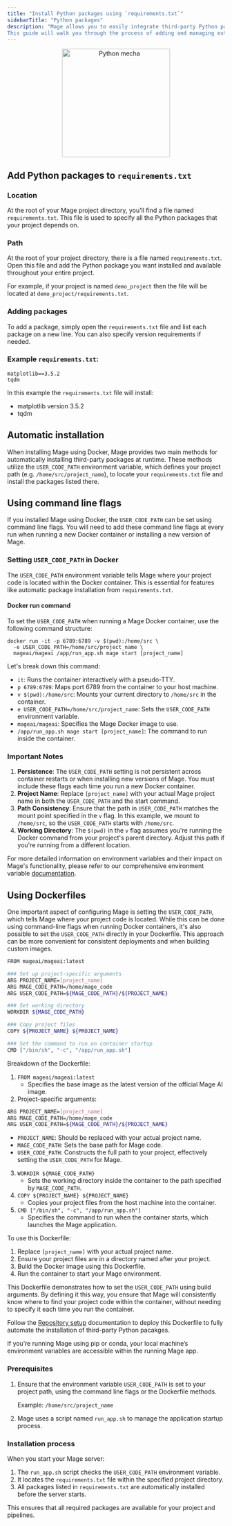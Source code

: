 ```yaml
---
title: "Install Python packages using `requirements.txt`"
sidebarTitle: "Python packages"
description: "Mage allows you to easily integrate third-party Python packages into your project and pipelines.
This guide will walk you through the process of adding and managing external dependencies."
---
```

<p align='center'>
<img
  alt="Python mecha"
  src="https://mage-ai.github.io/assets/development/python-package.png"
  width="250"
></img>
</p>

## Add Python packages to `requirements.txt`

### Location

At the root of your Mage project directory, you'll find a file named `requirements.txt`.
This file is used to specify all the Python packages that your project depends on.

### Path

At the root of your project directory, there is a file named `requirements.txt`. Open this file
and add the Python package you want installed and available throughout your entire project.

For example, if your project is named `demo_project` then the file will be located at
`demo_project/requirements.txt`.

### Adding packages

To add a package, simply open the `requirements.txt` file and list each package on a new line. You can also specify version requirements if needed.

### Example `requirements.txt`:

```
matplotlib==3.5.2
tqdm
```
In this example the `requirements.txt` file will install:

- matplotlib version 3.5.2
- tqdm

## Automatic installation

When installing Mage using Docker, Mage provides two main methods for automatically installing third-party packages at runtime.
These methods utilize the `USER_CODE_PATH` environment variable, which defines your project path (e.g. `/home/src/project_name`),
to locate your `requirements.txt` file and install the packages listed there.

<Accordion title="Using Command Line Flags">

## Using command line flags

If you installed Mage using Docker, the `USER_CODE_PATH` can be set using command line flags. You will need to add these command line flags at every run when running a new Docker container or installing a new version of Mage.

### Setting `USER_CODE_PATH` in Docker

The `USER_CODE_PATH` environment variable tells Mage where your project code is located within the Docker container. This is essential for features like automatic package installation from `requirements.txt`.

#### Docker run command

To set the `USER_CODE_PATH` when running a Mage Docker container, use the following command structure:

```Shell
docker run -it -p 6789:6789 -v $(pwd):/home/src \
  -e USER_CODE_PATH=/home/src/project_name \
  mageai/mageai /app/run_app.sh mage start [project_name]
```
Let's break down this command:

- `it`: Runs the container interactively with a pseudo-TTY.
- `p 6789:6789`: Maps port 6789 from the container to your host machine.
- `v $(pwd):/home/src`: Mounts your current directory to `/home/src` in the container.
- `e USER_CODE_PATH=/home/src/project_name`: Sets the `USER_CODE_PATH` environment variable.
- `mageai/mageai`: Specifies the Mage Docker image to use.
- `/app/run_app.sh mage start [project_name]`: The command to run inside the container.

### Important Notes

1. **Persistence**: The `USER_CODE_PATH` setting is not persistent across container restarts or when installing new versions of Mage. You must include these flags each time you run a new Docker container.
2. **Project Name**: Replace `[project_name]` with your actual Mage project name in both the `USER_CODE_PATH` and the start command.
3. **Path Consistency**: Ensure that the path in `USER_CODE_PATH` matches the mount point specified in the `v` flag. In this example, we mount to `/home/src`, so the `USER_CODE_PATH` starts with `/home/src`.
4. **Working Directory**: The `$(pwd)` in the `v` flag assumes you're running the Docker command from your project's parent directory. Adjust this path if you're running from a different location.

For more detailed information on environment variables and their impact on Mage's functionality, please refer to our comprehensive environment variable [documentation](https://docs.mage.ai/development/variables/environment-variables).
</Accordion>

<Accordion title="Using Dockerfile">

## Using Dockerfiles

One important aspect of configuring Mage is setting the `USER_CODE_PATH`, which tells Mage where your project code is located.
While this can be done using command-line flags when running Docker containers, it's also possible to set the `USER_CODE_PATH`
directly in your Dockerfile. This approach can be more convenient for consistent deployments and when building custom images.

```Bash
FROM mageai/mageai:latest

### Set up project-specific arguments
ARG PROJECT_NAME=[project_name]
ARG MAGE_CODE_PATH=/home/mage_code
ARG USER_CODE_PATH=${MAGE_CODE_PATH}/${PROJECT_NAME}

### Set working directory
WORKDIR ${MAGE_CODE_PATH}

### Copy project files
COPY ${PROJECT_NAME} ${PROJECT_NAME}

### Set the command to run on container startup
CMD ["/bin/sh", "-c", "/app/run_app.sh"]
```

Breakdown of the Dockerfile:

1. `FROM mageai/mageai:latest`
    - Specifies the base image as the latest version of the official Mage AI image.
2. Project-specific arguments:

```Bash
ARG PROJECT_NAME=[project_name]
ARG MAGE_CODE_PATH=/home/mage_code
ARG USER_CODE_PATH=${MAGE_CODE_PATH}/${PROJECT_NAME}
```
- `PROJECT_NAME`: Should be replaced with your actual project name.
- `MAGE_CODE_PATH`: Sets the base path for Mage code.
- `USER_CODE_PATH`: Constructs the full path to your project, effectively setting the `USER_CODE_PATH` for Mage.
3. `WORKDIR ${MAGE_CODE_PATH}`
    - Sets the working directory inside the container to the path specified by `MAGE_CODE_PATH`.
4. `COPY ${PROJECT_NAME} ${PROJECT_NAME}`
    - Copies your project files from the host machine into the container.
5. `CMD ["/bin/sh", "-c", "/app/run_app.sh"]`
    - Specifies the command to run when the container starts, which launches the Mage application.

To use this Dockerfile:

1. Replace `[project_name]` with your actual project name.
2. Ensure your project files are in a directory named after your project.
3. Build the Docker image using this Dockerfile.
4. Run the container to start your Mage environment.

This Dockerfile demonstrates how to set the `USER_CODE_PATH` using build arguments. By defining it this way, you ensure that Mage will
consistently know where to find your project code within the container, without needing to specify it each time you run the container.

Follow the [Repository setup](https://docs.mage.ai/production/ci-cd/local-cloud/repository-setup) documentation to deploy this
Dockerfile to fully automate the installation of third-party Python pacakges.

</Accordion>
If you’re running Mage using pip or conda, your local machine’s environment variables are accessible within the running Mage app.

### Prerequisites

1. Ensure that the environment variable `USER_CODE_PATH` is set to your project path, using
the command line flags or the Dockerfile methods.

      Example: `/home/src/project_name`

2. Mage uses a script named `run_app.sh` to manage the application startup process.

### Installation process

When you start your Mage server:

1. The `run_app.sh` script checks the `USER_CODE_PATH` environment variable.
2. It locates the `requirements.txt` file within the specified project directory.
3. All packages listed in `requirements.txt` are automatically installed before the server starts.

This ensures that all required packages are available for your project and pipelines.
